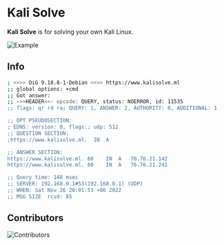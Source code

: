 
# Kali Solve

**Kali Solve** is for solving your own Kali Linux.


<Bleed>![Example](https://www.kalisolve.ml/demo.png)</Bleed>


## Info


```bash
; <<>> DiG 9.18.8-1-Debian <<>> https://www.kalisolve.ml
;; global options: +cmd
;; Got answer:
;; ->>HEADER<<- opcode: QUERY, status: NOERROR, id: 11535
;; flags: qr rd ra; QUERY: 1, ANSWER: 2, AUTHORITY: 0, ADDITIONAL: 1

;; OPT PSEUDOSECTION:
; EDNS: version: 0, flags:; udp: 512
;; QUESTION SECTION:
;https://www.kalisolve.ml.	IN	A

;; ANSWER SECTION:
https://www.kalisolve.ml. 60	IN	A	76.76.21.142
https://www.kalisolve.ml. 60	IN	A	76.76.21.241

;; Query time: 148 msec
;; SERVER: 192.168.0.1#53(192.168.0.1) (UDP)
;; WHEN: Sat Nov 26 20:01:53 +06 2022
;; MSG SIZE  rcvd: 85
```


## Contributors

![Contributors](https://4.vercel.app/github/contributors/MohammadTaseenKhan/kali-solve?strokeopacity=1)

